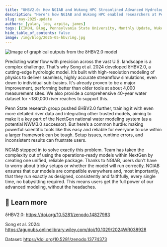 ```yaml
---
title: "δHBV2.0: How NGIAB and Wukong HPC Streamlined Advanced Hydrologic Modeling"
description: "Here's how NGIAB and Wukong HPC enabled researchers at Pennsylvania State University to create advanced models!"
slug: may-2025-update
authors: [yalan, leo, arpita, james]
tags: [CIROH, Blog, Pennsylvania State University, Monthly Update, Wukong, AWS, HPC, NGIAB, National Water Model, On-Premises Services, Cloud Services, AI and Machine Learning]
hide_table_of_contents: false
image: /img/blog/2025-05-hbv/img.jpg
---
```


![Image of graphical outputs from the δHBV2.0 model](/img/blog/2025-05-hbv/img.jpg)

Predicting water flow with precision across the vast U.S. landscape is a complex challenge. That's why Song et al. 2024 developed δHBV2.0, a cutting-edge hydrologic model. It’s built with high-resolution modeling of physics to deliver seamless, highly accurate streamflow simulations, even down to individual sub-basins. It's already proven to be a major improvement, performing better than older tools at about 4,000 measurement sites. We also provide a comprehensive 40-year water dataset for ~180,000 river reaches to support this.

Penn State research group pushed δHBV2.0 further, training it with even more detailed river data and integrating other trusted models, aiming to make it a key part of the NextGen national water modeling system (as a potential NWM3.0 successor). But here’s a common hurdle: making powerful scientific tools like this easy and reliable for everyone to use within a larger framework can be tough. Setup issues, runtime errors, and inconsistent results can frustrate users.

NGIAB stepped in to solve exactly this problem. Team has taken the complexity out of using the operations-ready models within NextGen by creating one unified, reliable package. Thanks to NGIAB, users don't have to worry about tricky setups or whether the model will run correctly. NGIAB ensures that our models are compatible everywhere and, most importantly, that they run exactly as designed, consistently and faithfully, every single time, no babysitting required. This means users get the full power of our advanced modeling, without the headaches.

<!-- truncate -->

## 🔗 Learn more

δHBV2.0: https://doi.org/10.5281/zenodo.14827983

Song et al. 2024: https://agupubs.onlinelibrary.wiley.com/doi/10.1029/2024WR038928

Dataset: https://doi.org/10.5281/zenodo.13774373